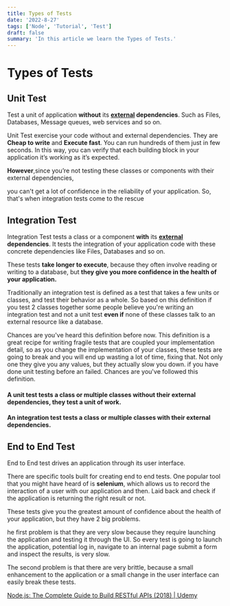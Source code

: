 ```yaml
---
title: Types of Tests
date: '2022-8-27'
tags: ['Node', 'Tutorial', 'Test']
draft: false
summary: 'In this article we learn the Types of Tests.'
---
```


# Types of Tests

## Unit Test

Test a unit of application **without** its **<u>external</u> dependencies**. Such as Files, Databases, Message queues, web services and so on.

Unit Test exercise your code without and external dependencies. They are **Cheap to write** and **Execute fast**. You can run hundreds of them just in few seconds. In this way, you can verify that each building block in your application it’s working as it’s expected.

**However**,since you’re not testing these classes or components with their external dependencies,

you can't get a lot of confidence in the reliability of your application. So, that's when integration tests come to the rescue

## Integration Test

Integration Test tests a class or a component **with** its **<u>external</u> dependencies**. It tests the integration of your application code with these concrete dependencies like Files, Databases and so on.

These tests **take longer to execute**, because they often involve reading or writing to a database, but **they give you more confidence in the health of your application.**

Traditionally an integration test is defined as a test that takes a few units or classes, and test their behavior as a whole. So based on this definition if you test 2 classes together some people believe you're writing an integration test and not a unit test **even if** none of these classes talk to an external resource like a database.

Chances are you've heard this definition before now. This definition is a great recipe for writing fragile tests that are coupled your implementation detail, so as you change the implementation of your classes, these tests are going to break and you will end up wasting a lot of time, fixing that. Not only one they give you any values, but they actually slow you down. if you have done unit testing before an failed. Chances are you've followed this definition.

#### **A unit test tests a class or multiple classes without their external dependencies, they test a unit of work.**

#### **An integration test tests a class or multiple classes with their external dependencies.**

## End to End Test

End to End test drives an application through its user interface.

There are specific tools built for creating end to end tests. One popular tool that you might have heard of is **selenium**, which allows us to record the interaction of a user with our application and then. Laid back and check if the application is returning the right result or not.

These tests give you the greatest amount of confidence about the health of your application, but they have 2 big problems.

he first problem is that they are very slow because they require launching the application and testing it through the UI. So every test is going to launch the application, potential log in, navigate to an internal page submit a form and inspect the results, is very slow.

The second problem is that there are very brittle, because a small enhancement to the application or a small change in the user interface can easily break these tests.

[Node.js: The Complete Guide to Build RESTful APIs (2018) | Udemy](https://www.udemy.com/course/nodejs-master-class/)
